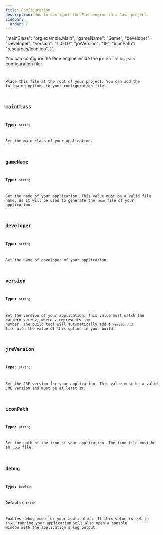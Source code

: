 ```yaml
---
title: Configuration
description: How to configure the Pine engine in a Java project.
sidebar:
  order: 7
---
```



  "mainClass": "org.example.Main",
  "gameName": "Game",
  "developer": "Developer",
  "version": "1.0.0.0",
  "jreVersion": "19",
  "iconPath": "resources/icon.ico",
}`;

You can configure the Pine engine inside the `pine-config.json` configuration file:

<Code
	code={pineConfig}
	title="pine-config.json"
	lang="json"
/>

Place this file at the root of your project. You can add the following options to your configuration file.

## `mainClass`

**Type:** `string`

Set the main class of your application.

## `gameName`

**Type:** `string`

Set the name of your application. This value must be a valid file name, as it will be used to generate the `.exe` file of your application.

## `developer`

**Type:** `string`

Set the name of developer of your application.

## `version`

**Type:** `string`

Set the version of your application. This value must match the pattern `x.x.x.x`, where `x` represents any number. The build tool will automatically add a `version.txt` file with the value of this option in your build.

## `jreVersion`

**Type:** `string`

Set the JRE version for your application. This value must be a valid JRE version and must be at least `19`.

## `iconPath`

**Type:** `string`

Set the path of the icon of your application. The icon file must be an `.ico` file.

## `debug` <Badge text="Optional" size="large" variant="tip" />

**Type:** `boolean`

**Default:** `false`

Enables debug mode for your application. If this value is set to `true`, running your application will also open a console window with the application's log output.
